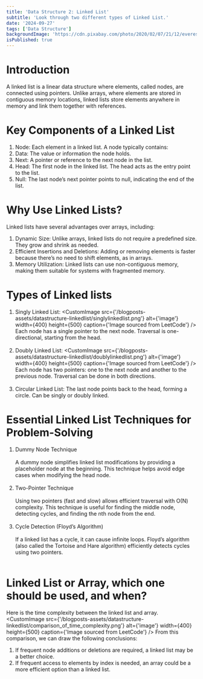 ```yaml
---
title: 'Data Structure 2: Linked List'
subtitle: 'Look through two different types of Linked List.'
date: '2024-09-27'
tags: ['Data Structure']
backgroundImage: 'https://cdn.pixabay.com/photo/2020/02/07/21/12/everest-4828404_1280.png'
isPublished: true
---
```


# Introduction
A linked list is a linear data structure where elements, called nodes, are connected using pointers. Unlike arrays, 
where elements are stored in contiguous memory locations, linked lists store elements anywhere in memory and link them together with references.

# Key Components of a Linked List
1. Node: Each element in a linked list. A node typically contains:
2. Data: The value or information the node holds.
3. Next: A pointer or reference to the next node in the list.
4. Head: The first node in the linked list. The head acts as the entry point to the list.
5. Null: The last node’s next pointer points to null, indicating the end of the list.

# Why Use Linked Lists?
Linked lists have several advantages over arrays, including:
1. Dynamic Size:
Unlike arrays, linked lists do not require a predefined size. They grow and shrink as needed.
2. Efficient Insertions and Deletions:
Adding or removing elements is faster because there’s no need to shift elements, as in arrays.
3. Memory Utilization:
Linked lists can use non-contiguous memory, making them suitable for systems with fragmented memory.

# Types of Linked lists
1. <Highlight>Singly Linked List</Highlight>:
<CustomImage src={'/blogposts-assets/datastructure-linkedlist/singlylinkedlist.png'} alt={'image'} width={400} height={500} caption={'Image sourced from LeetCode'} />
Each node has a single pointer to the next node.
Traversal is one-directional, starting from the head.
<br></br>
2. <Highlight>Doubly Linked List</Highlight>:
<CustomImage src={'/blogposts-assets/datastructure-linkedlist/doublylinkedlist.png'} alt={'image'} width={400} height={500} caption={'Image sourced from LeetCode'} />
Each node has two pointers: one to the next node and another to the previous node.
Traversal can be done in both directions.
<br></br>
3. Circular Linked List:
The last node points back to the head, forming a circle.
Can be singly or doubly linked.

# Essential Linked List Techniques for Problem-Solving

1. Dummy Node Technique
<br></br>
A dummy node simplifies linked list modifications by providing a placeholder node at the beginning. 
This technique helps avoid edge cases when modifying the head node.
<br></br>
2. Two-Pointer Technique
<br></br>
Using two pointers (fast and slow) allows efficient traversal with O(N) complexity. 
This technique is useful for finding the middle node, detecting cycles, and finding the nth node from the end.
<br></br>
3. Cycle Detection (Floyd’s Algorithm)
<br></br>
If a linked list has a cycle, it can cause infinite loops. 
Floyd’s algorithm (also called the Tortoise and Hare algorithm) efficiently detects cycles using two pointers.
<br></br>

# Linked List or Array, which one should be used,  and when?

Here is the time complexity between the linked list and array.
<CustomImage src={'/blogposts-assets/datastructure-linkedlist/comparison_of_time_complexity.png'} alt={'image'} width={400} height={500} caption={'Image sourced from LeetCode'} />
From this comparison, we can draw the following conclusions:

1. If frequent node additions or deletions are required, a linked list may be a better choice.
2. If frequent access to elements by index is needed, an array could be a more efficient option than a linked list.